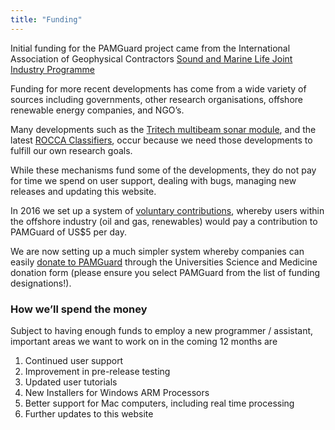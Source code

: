 ```yaml
---
title: "Funding"
---
```


Initial funding for the PAMGuard project came from the International Association of Geophysical Contractors [Sound and Marine Life Joint Industry Programme](https://www.soundandmarinelife.org/)

Funding for more recent developments has come from a wide variety of sources including governments, other research organisations, offshore renewable energy companies, and NGO's.

Many developments such as the [Tritech multibeam sonar module](./plugins/tritech.qmd), and the latest [ROCCA Classifiers](./rocca/rocca.qmd), occur because we need those developments to fulfill our own research goals.

While these mechanisms fund some of the developments, they do not pay for time we spend on user support, dealing with bugs, managing new releases and updating this website.

In 2016 we set up a system of [voluntary contributions](voluntary.qmd), whereby users within the offshore industry (oil and gas, renewables) would pay a contribution to PAMGuard of US\$5 per day.

We are now setting up a much simpler system whereby companies can easily [donate to PAMGuard](https://www.st-andrews.ac.uk/development/pamguard/) through the Universities Science and Medicine donation form (please ensure you select PAMGuard from the list of funding designations!).

### How we'll spend the money

Subject to having enough funds to employ a new programmer / assistant, important areas we want to work on in the coming 12 months are

1.  Continued user support
2.  Improvement in pre-release testing
3.  Updated user tutorials
4.  New Installers for Windows ARM Processors
5.  Better support for Mac computers, including real time processing
6.  Further updates to this website
